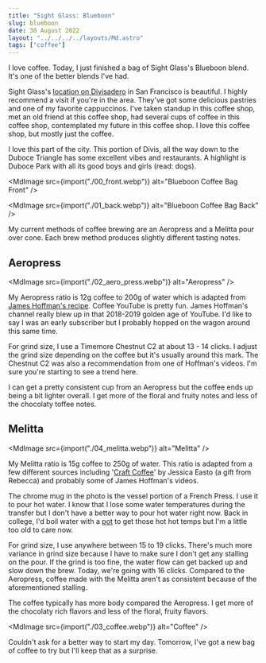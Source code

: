 ```yaml
---
title: "Sight Glass: Blueboon"
slug: blueboon
date: 30 August 2022
layout: "../../../../layouts/Md.astro"
tags: ["coffee"]
---
```



I love coffee.
Today, I just finished a bag of Sight Glass's Blueboon blend.
It's one of the better blends I've had.

Sight Glass's [location on Divisadero](https://sightglasscoffee.com/blogs/shops/divisadero) in San Francisco is beautiful.
I highly recommend a visit if you're in the area.
They've got some delicious pastries and one of my favorite cappuccinos.
I've taken standup in this coffee shop, met an old friend at this coffee shop,
had several cups of coffee in this coffee shop,
contemplated my future in this coffee shop.
I love this coffee shop, but mostly just the coffee.

I love this part of the city.
This portion of Divis, all the way down to the Duboce Triangle has some excellent vibes and restaurants.
A highlight is Duboce Park with all its good boys and girls (read: dogs).

<MdImage src={import("./00_front.webp")} alt="Blueboon Coffee Bag Front" />

<MdImage src={import("./01_back.webp")} alt="Blueboon Coffee Bag Back" />

My current methods of coffee brewing are an Aeropress and a Melitta pour over cone.
Each brew method produces slightly different tasting notes.

## Aeropress

<MdImage src={import("./02_aero_press.webp")} alt="Aeropress" />

My Aeropress ratio is 12g coffee to 200g of water which is adapted from [James Hoffman's recipe](https://www.youtube.com/watch?v=j6VlT_jUVPc).
Coffee YouTube is pretty fun. James Hoffman's channel really blew up in that 2018-2019 golden age of YouTube.
I'd like to say I was an early subscriber but I probably hopped on the wagon around this same time.

For grind size, I use a Timemore Chestnut C2 at about 13 - 14 clicks.
I adjust the grind size depending on the coffee but it's usually around this mark.
The Chestnut C2 was also a recommendation from one of Hoffman's videos.
I'm sure you're starting to see a trend here.

I can get a pretty consistent cup from an Aeropress but the coffee ends up being a bit lighter overall.
I get more of the floral and fruity notes and less of the chocolaty toffee notes.

## Melitta

<MdImage src={import("./04_melitta.webp")} alt="Melitta" />

My Melitta ratio is 15g coffee to 250g of water.
This ratio is adapted from a few different sources including
'[Craft Coffee](https://www.goodreads.com/en/book/show/34144491-craft-coffee)' by Jessica Easto
(a gift from Rebecca)
and probably some of James Hoffman's videos.

The chrome mug in the photo is the vessel portion of a French Press.
I use it to pour hot water.
I know that I lose some water temperatures during the transfer but I don't have a better way
to pour hot water right now.
Back in college, I'd boil water with a [pot](https://enochchau.com/_image/pages/create/pot_800x799.webp)
to get those hot hot temps but I'm a little too old to care now.

For grind size, I use anywhere between 15 to 19 clicks.
There's much more variance in grind size because I have to make sure I don't get any stalling on the pour.
If the grind is too fine, the water flow can get backed up and slow down the brew.
Today, we're going with 16 clicks.
Compared to the Aeropress, coffee made with the Melitta aren't as consistent because of the aforementioned stalling.

The coffee typically has more body compared the Aeropress.
I get more of the chocolaty rich flavors and less of the floral, fruity flavors.

<MdImage src={import("./03_coffee.webp")} alt="Coffee" />

Couldn't ask for a better way to start my day.
Tomorrow, I've got a new bag of coffee to try but I'll keep that as a surprise.
